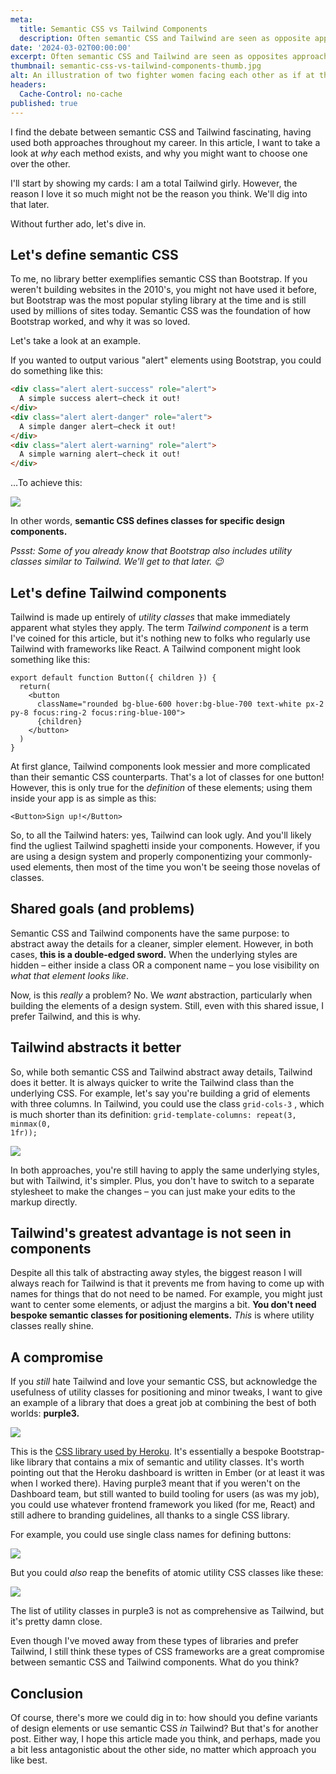 ```yaml
---
meta:
  title: Semantic CSS vs Tailwind Components
  description: Often semantic CSS and Tailwind are seen as opposite approaches, but could they have more in common than we think?
date: '2024-03-02T00:00:00'
excerpt: Often semantic CSS and Tailwind are seen as opposites approaches, but could they have more in common than we think?
thumbnail: semantic-css-vs-tailwind-components-thumb.jpg
alt: An illustration of two fighter women facing each other as if at the beginnging of a fighter game match. Under each woman, is a bit of code depicting, on the left, semantic class syntax of "dot button". On the right, it's the React-style component syntax of "<Button/>". The letters V.S. are stamped right in the middle of the image.
headers:
  Cache-Control: no-cache
published: true
---
```

I find the debate between semantic CSS and Tailwind fascinating, having used both approaches throughout my career. In this article, I want to take a look at _why_ each method exists, and why you might want to choose one over the other.

I'll start by showing my cards: I am a total Tailwind girly. However, the reason I love it so much might not be the reason you think. We'll dig into that later.

Without further ado, let's dive in.

<h2>Let's define semantic CSS</h2>

To me, no library better exemplifies semantic CSS than Bootstrap. If you weren't building websites in the 2010's, you might not have used it before, but Bootstrap was the most popular styling library at the time and is still used by millions of sites today. Semantic CSS was the foundation of how Bootstrap worked, and why it was so loved.

Let's take a look at an example.

If you wanted to output various "alert" elements using Bootstrap, you could do something like this:

```html
<div class="alert alert-success" role="alert">
  A simple success alert—check it out!
</div>
<div class="alert alert-danger" role="alert">
  A simple danger alert—check it out!
</div>
<div class="alert alert-warning" role="alert">
  A simple warning alert—check it out!
</div>
```

…To achieve this:

![](https://fly.storage.tigris.dev/rough-night-1901/blog/2024/semantic-css-vs-tailwind-components/bootstrap-alert-demo.png)

In other words, **semantic CSS defines classes for specific design components.**

_Pssst: Some of you already know that Bootstrap also includes utility classes similar to Tailwind. We'll get to that later. 😉_

<h2>Let's define Tailwind components</h2>

Tailwind is made up entirely of _utility classes_ that make immediately apparent what styles they apply. The term _Tailwind component_ is a term I've coined for this article, but it's nothing new to folks who regularly use Tailwind with frameworks like React. A Tailwind component might look something like this:

```tsx
export default function Button({ children }) {
  return(
    <button 
      className="rounded bg-blue-600 hover:bg-blue-700 text-white px-2 py-8 focus:ring-2 focus:ring-blue-100">
      {children}
    </button>
  )
}
```

At first glance, Tailwind components look messier and more complicated than their semantic CSS counterparts. That's a lot of classes for one button! However, this is only true for the _definition_ of these elements; using them inside your app is as simple as this:

```tsx
<Button>Sign up!</Button>
```

So, to all the Tailwind haters: yes, Tailwind can look ugly. And you'll likely find the ugliest Tailwind spaghetti inside your components. However, if you are using a design system and properly componentizing your commonly-used elements, then most of the time you won't be seeing those novelas of classes.

<h2>Shared goals (and problems)</h2>

Semantic CSS and Tailwind components have the same purpose: to abstract away the details for a cleaner, simpler element. However, in both cases, **this is a double-edged sword.** When the underlying styles are hidden – either inside a class OR a component name – you lose visibility on _what that element looks like_.

Now, is this _really_ a problem? No. We _want_ abstraction, particularly when building the elements of a design system. Still, even with this shared issue, I prefer Tailwind, and this is why.

<h2>Tailwind abstracts it better</h2>


So, while both semantic CSS and Tailwind abstract away details, Tailwind does it better. It is always quicker to write the Tailwind class than the underlying CSS. For example, let's say you're building a grid of elements with three columns. In Tailwind, you could use the class <code>grid-cols-3</code> , which is much shorter than its definition: <code>grid-template-columns: repeat(3, minmax(0, 1fr));</code>

![](https://fly.storage.tigris.dev/rough-night-1901/blog/2024/semantic-css-vs-tailwind-components/tailwind-tweet.png)

In both approaches, you're still having to apply the same underlying styles, but with Tailwind, it's simpler. Plus, you don't have to switch to a separate stylesheet to make the changes – you can just make your edits to the markup directly.

<h2>Tailwind's greatest advantage is not seen in components</h2>

Despite all this talk of abstracting away styles, the biggest reason I will always reach for Tailwind is that it prevents me from having to come up with names for things that do not need to be named. For example, you might just want to center some elements, or adjust the margins a bit. **You don't need bespoke semantic classes for positioning elements.** _This_ is where utility classes really shine.

<h2>A compromise</h2>

If you _still_ hate Tailwind and love your semantic CSS, but acknowledge the usefulness of utility classes for positioning and minor tweaks, I want to give an example of a library that does a great job at combining the best of both worlds: **purple3.**

![](https://fly.storage.tigris.dev/rough-night-1901/blog/2024/semantic-css-vs-tailwind-components/purple3-screenshot.png)

This is the [CSS library used by Heroku](https://design.herokai.com/purple3). It's essentially a bespoke Bootstrap-like library that contains a mix of semantic and utility classes. It's worth pointing out that the Heroku dashboard is written in Ember (or at least it was when I worked there). Having purple3 meant that if you weren't on the Dashboard team, but still wanted to build tooling for users (as was my job), you could use whatever frontend framework you liked (for me, React) and still adhere to branding guidelines, all thanks to a single CSS library.

For example, you could use single class names for defining buttons:

![](https://fly.storage.tigris.dev/rough-night-1901/blog/2024/semantic-css-vs-tailwind-components/purple3-semantic-classes.png)

But you could _also_ reap the benefits of atomic utility CSS classes like these:

![](https://fly.storage.tigris.dev/rough-night-1901/blog/2024/semantic-css-vs-tailwind-components/purple3-utility-classes.png)

The list of utility classes in purple3 is not as comprehensive as Tailwind, but it's pretty damn close.

Even though I've moved away from these types of libraries and prefer Tailwind, I still think these types of CSS frameworks are a great compromise between semantic CSS and Tailwind components. What do you think?

<h2>Conclusion</h2>

Of course, there's more we could dig in to: how should you define variants of design elements or use semantic CSS _in_ Tailwind? But that's for another post. Either way, I hope this article made you think, and perhaps, made you a bit less antagonistic about the other side, no matter which approach you like best.
